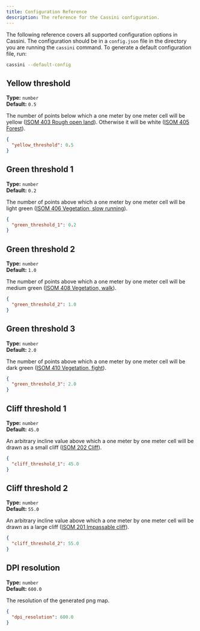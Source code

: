 ```yaml
---
title: Configuration Reference
description: The reference for the Cassini configuration.
---
```



The following reference covers all supported configuration options in Cassini. The configuration should be in a `config.json` file in the directory you are running the `cassini` command. To generate a default configuration file, run:

```sh frame="none"
cassini --default-config
```

## Yellow threshold

<p>

**Type:** `number`<br />
**Default:** `0.5`

</p>

The number of points below which a one meter by one meter cell will be yellow ([ISOM 403 Rough open land](https://omapwiki.orienteering.sport/symbols/403-rough-open-land/)). Otherwise it will be white ([ISOM 405 Forest](https://omapwiki.orienteering.sport/symbols/405-forest/)).

```json
{
  "yellow_threshold": 0.5
}
```

## Green threshold 1

<p>

**Type:** `number`<br />
**Default:** `0.2`

</p>

The number of points above which a one meter by one meter cell will be light green ([ISOM 406 Vegetation, slow running](https://omapwiki.orienteering.sport/symbols/406-vegetation-slow-running/)).

```json
{
  "green_threshold_1": 0.2
}
```

## Green threshold 2

<p>

**Type:** `number`<br />
**Default:** `1.0`

</p>

The number of points above which a one meter by one meter cell will be medium green ([ISOM 408 Vegetation, walk](https://omapwiki.orienteering.sport/symbols/408-vegetation-walk/)).

```json
{
  "green_threshold_2": 1.0
}
```

## Green threshold 3

<p>

**Type:** `number`<br />
**Default:** `2.0`

</p>

The number of points above which a one meter by one meter cell will be dark green ([ISOM 410 Vegetation, fight](https://omapwiki.orienteering.sport/symbols/410-vegetation-fight/)).

```json
{
  "green_threshold_3": 2.0
}
```

## Cliff threshold 1

<p>

**Type:** `number`<br />
**Default:** `45.0`

</p>

An arbitrary incline value above which a one meter by one meter cell will be drawn as a small cliff ([ISOM 202 Cliff](https://omapwiki.orienteering.sport/symbols/202-cliff/)).

```json
{
  "cliff_threshold_1": 45.0
}
```

## Cliff threshold 2

<p>

**Type:** `number`<br />
**Default:** `55.0`

</p>

An arbitrary incline value above which a one meter by one meter cell will be drawn as a large cliff ([ISOM 201 Impassable cliff](https://omapwiki.orienteering.sport/symbols/201-impassable-cliff/)).

```json
{
  "cliff_threshold_2": 55.0
}
```

## DPI resolution

<p>

**Type:** `number`<br />
**Default:** `600.0`

</p>

The <GlossaryLink slug="dpi" /> resolution of the generated png map.

```json
{
  "dpi_resolution": 600.0
}
```
